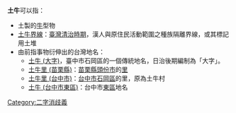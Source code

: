 '''土牛'''可以指：
*土製的[[牛|牛]]型物
*[[土牛界線|土牛界線]]：[[臺灣清治時期|臺灣清治時期]]，漢人與原住民活動範圍之種族隔離界線，或其標記用土堆
*由前指事物衍伸出的台灣地名：
**[[土牛_(大字)|土牛 (大字)]]，臺中市石岡區的一個傳統地名，日治後期編制為「大字」。
**[[土牛里_(苗栗縣)|土牛里 (苗栗縣)]]：[[苗栗縣|苗栗縣]][[頭份市|頭份市]]的[[里_(中華民國)|里]]
**[[土牛里_(台中市)|土牛里 (台中市)]]：[[台中市|台中市]][[石岡區|石岡區]]的里，原為土牛村
**[[土牛_(台中市東區)|土牛 (台中市東區)]]：台中市[[東區_(台中市)|東區]]地名

[[Category:二字消歧義|Category:二字消歧義]]
{{disambig}}